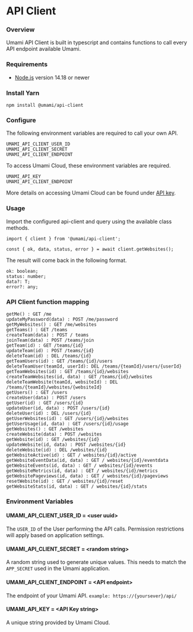 # API Client

### Overview

Umami API Client is built in typescript and contains functions to call every API endpoint available Umami.

### Requirements

- [Node.js](https://nodejs.org/) version 14.18 or newer

### Install Yarn

```
npm install @umami/api-client
```

### Configure

The following environment variables are required to call your own API.

```
UMAMI_API_CLIENT_USER_ID
UMAMI_API_CLIENT_SECRET
UMAMI_API_CLIENT_ENDPOINT
```

To access Umami Cloud, these environment variables are required.

```
UMAMI_API_KEY
UMAMI_API_CLIENT_ENDPOINT
```

More details on accessing Umami Cloud can be found under [API key](/docs/track-events).

### Usage

Import the configured api-client and query using the available class methods.

```
import { client } from '@umami/api-client';

const { ok, data, status, error } = await client.getWebsites();
```

The result will come back in the following format.

```
ok: boolean;
status: number;
data?: T;
error?: any;
```

### API Client function mapping

```
getMe() : GET /me
updateMyPassword(data) : POST /me/password
getMyWebsites() : GET /me/websites
getTeams() : GET /teams
createTeam(data) : POST / teams
joinTeam(data) : POST /teams/join
getTeam(id) : GET /teams/{id}
updateTeam(id) : POST /teams/{id}
deleteTeam(id) : DEL /teams/{id}
getTeamUsers(id) : GET /teams/{id}/users
deleteTeamUser(teamId, userId): DEL /teams/{teamId}/users/{userId}
getTeamWebsites(id) : GET /teams/{id}/websites
createTeamWebsites(id, data) : GET /teams/{id}/websites
deleteTeamWebsite(teamId, websiteId) : DEL /teams/{teamId}/websites/{websiteId}
getUsers() : GET /users
createUser(data) : POST /users
getUser(id) : GET /users/{id}
updateUser(id, data) : POST /users/{id}
deleteUser(id) : DEL /users/{id}
getUserWebsites(id) : GET /users/{id}/websites
getUserUsage(id, data) : GET /users/{id}/usage
getWebsites() : GET /websites
createWebsite(data) : POST /websites
getWebsite(id) : GET /websites/{id}
updateWebsite(id, data) : POST /websites/{id}
deleteWebsite(id) : DEL /websites/{id}
getWebsiteActive(id) : GET / websites/{id}/active
getWebsiteEventData(id, data) : GET / websites/{id}/eventdata
getWebsiteEvents(id, data) : GET / websites/{id}/events
getWebsiteMetrics(id, data) : GET / websites/{id}/metrics
getWebsitePageviews(id, data) : GET / websites/{id}/pageviews
resetWebsite(id) : GET / websites/{id}/reset
getWebsiteStats(id, data) : GET / websites/{id}/stats
```

### Environment Variables

#### UMAMI_API_CLIENT_USER_ID = &lt;user uuid&gt;

The `USER_ID` of the User performing the API calls. Permission restrictions will apply based on application settings.

#### UMAMI_API_CLIENT_SECRET = &lt;random string&gt;

A random string used to generate unique values. This needs to match the `APP_SECRET` used in the Umami application.

#### UMAMI_API_CLIENT_ENDPOINT = &lt;API endpoint&gt;

The endpoint of your Umami API. `example: https://{yoursever}/api/`

#### UMAMI_API_KEY = &lt;API Key string&gt;

A unique string provided by Umami Cloud.
